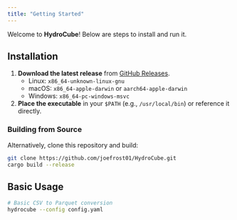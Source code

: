 ```yaml
---
title: "Getting Started"
---
```


Welcome to **HydroCube**! Below are steps to install and run it.

## Installation

1. **Download the latest release** from [GitHub Releases](https://github.com/joefrost01/HydroCube/releases).
   - Linux: `x86_64-unknown-linux-gnu`
   - macOS: `x86_64-apple-darwin` or `aarch64-apple-darwin`
   - Windows: `x86_64-pc-windows-msvc`
2. **Place the executable** in your `$PATH` (e.g., `/usr/local/bin`) or reference it directly.

### Building from Source

Alternatively, clone this repository and build:

```bash
git clone https://github.com/joefrost01/HydroCube.git
cargo build --release
```

## Basic Usage

```bash
# Basic CSV to Parquet conversion
hydrocube --config config.yaml
```

